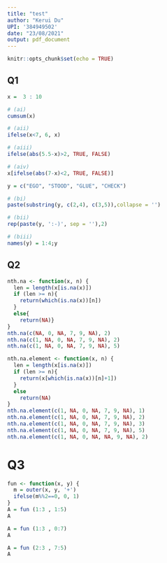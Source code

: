 ```yaml
---
title: "test"
author: "Kerui Du"      
UPI: '384949502'
date: "23/08/2021"
output: pdf_document
---
```


```r
knitr::opts_chunk$set(echo = TRUE)
```

## Q1
```r
x =  3 : 10

# (ai)
cumsum(x)

# (aii)
ifelse(x<7, 6, x)

# (aiii)
ifelse(abs(5.5-x)>2, TRUE, FALSE)

# (aiv)
x[ifelse(abs(7-x)<2, TRUE, FALSE)]

```

```r
y = c("EGO", "STOOD", "GLUE", "CHECK")

# (bi)
paste(substring(y, c(2,4), c(3,5)),collapse = '')

# (bii)
rep(paste(y, ':-)', sep = ''),2)

# (biii)
names(y) = 1:4;y
```

## Q2
```r
nth.na <- function(x, n) {
  len = length(x[is.na(x)])
  if (len >= n){
    return(which(is.na(x))[n])
  }
  else{
    return(NA)}
}
nth.na(c(NA, 0, NA, 7, 9, NA), 2)
nth.na(c(1, NA, 0, NA, 7, 9, NA), 2)
nth.na(c(1, NA, 0, NA, 7, 9, NA), 5)
```

```r
nth.na.element <- function(x, n) {
  len = length(x[is.na(x)])
  if (len >= n){
    return(x[which(is.na(x))[n]+1])
  }
  else
    return(NA)
}
nth.na.element(c(1, NA, 0, NA, 7, 9, NA), 1)
nth.na.element(c(1, NA, 0, NA, 7, 9, NA), 2)
nth.na.element(c(1, NA, 0, NA, 7, 9, NA), 3)
nth.na.element(c(1, NA, 0, NA, 7, 9, NA), 5)
nth.na.element(c(1, NA, 0, NA, NA, 9, NA), 2)
```

# Q3
```r
fun <- function(x, y) {
  m = outer(x, y, '+')
  ifelse(m%%2==0, 0, 1)
}
A = fun (1:3 , 1:5)
A

A = fun (1:3 , 0:7)
A

A = fun (2:3 , 7:5)
A
```



